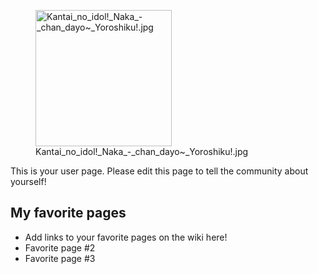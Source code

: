 [[File:Kantai no idol! Naka - chan dayo~ Yoroshiku!.jpg|thumb|218px|right]]

This is your user page. Please edit this page to tell the community about yourself!

==My favorite pages==

* Add links to your favorite pages on the wiki here!
* Favorite page #2
* Favorite page #3